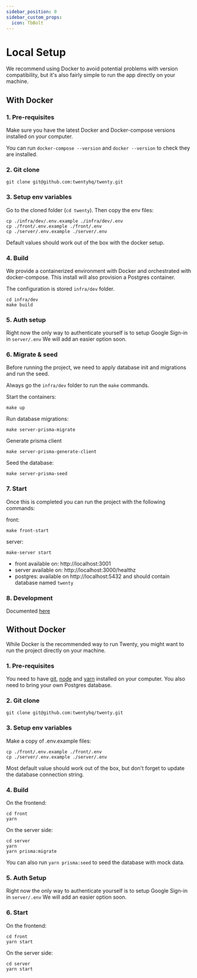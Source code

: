 ```yaml
---
sidebar_position: 0
sidebar_custom_props:
  icon: TbBolt
---
```


# Local Setup

We recommend using Docker to avoid potential problems with version compatibility, but it's also fairly simple to run the app directly on your machine.

## With Docker

### 1. Pre-requisites

Make sure you have the latest Docker and Docker-compose versions installed on your computer.

You can run `docker-compose --version` and `docker --version` to check they are installed.

### 2. Git clone
```
git clone git@github.com:twentyhq/twenty.git
```

### 3. Setup env variables

Go to the cloned folder (`cd twenty`). Then copy the env files:
```
cp ./infra/dev/.env.example ./infra/dev/.env
cp ./front/.env.example ./front/.env
cp ./server/.env.example ./server/.env 
```
Default values should work out of the box with the docker setup.

### 4. Build

We provide a containerized environment with Docker and orchestrated with docker-compose.
This install will also provision a Postgres container.

The configuration is stored `infra/dev` folder. 

```
cd infra/dev
make build
```

### 5. Auth setup

Right now the only way to authenticate yourself is to setup Google Sign-in in `server/.env`
We will add an easier option soon.

### 6. Migrate & seed

Before running the project, we need to apply database init and migrations and run the seed.

Always go the `infra/dev` folder to run the `make` commands.

Start the containers:
```
make up
```

Run database migrations:
```
make server-prisma-migrate
```

Generate prisma client
```
make server-prisma-generate-client
```

Seed the database:
```
make server-prisma-seed
```

### 7. Start

Once this is completed you can run the project with the following commands:

front:
```
make front-start
```

server:
```
make-server start
```

- front available on: http://localhost:3001
- server available on: http://localhost:3000/healthz
- postgres: available on http://localhost:5432 and should contain database named `twenty` 


### 8. Development

Documented [here](../development/workflows.mdx)

## Without Docker

While Docker is the recommended way to run Twenty, you might want to run the project directly on your machine.

### 1. Pre-requisites
You need to have [git](https://git-scm.com/book/en/v2/Getting-Started-Installing-Git), [node](https://nodejs.org/en/download) and [yarn](https://classic.yarnpkg.com/lang/en/docs/install/) installed on your computer.
You also need to bring your own Postgres database.

### 2. Git clone
```
git clone git@github.com:twentyhq/twenty.git
```

### 3. Setup env variables
Make a copy of .env.example files:
```
cp ./front/.env.example ./front/.env
cp ./server/.env.example ./server/.env
```

Most default value should work out of the box, but don't forget to update the database connection string.

### 4. Build
On the frontend:
```
cd front
yarn
```

On the server side:
```
cd server
yarn
yarn prisma:migrate
```
You can also run `yarn prisma:seed` to seed the database with mock data.

### 5. Auth Setup
Right now the only way to authenticate yourself is to setup Google Sign-in in `server/.env`
We will add an easier option soon.

### 6. Start
On the frontend:
```
cd front
yarn start
```
On the server side:
```
cd server
yarn start
```
